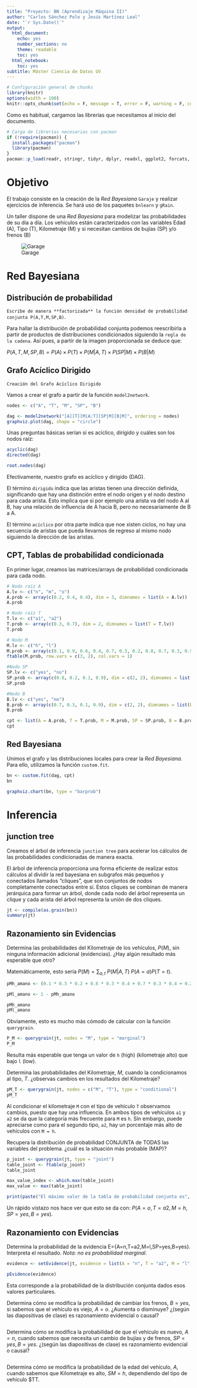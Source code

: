 ```yaml
---
title: "Proyecto: BN (Aprendizaje Máquina II)"
author: "Carlos Sánchez Polo y Jesús Martínez Leal"
date: "`r Sys.Date()`"
output:
  html_document:
    echo: yes
    number_sections: no
    theme: readable
    toc: yes
  html_notebook:
    toc: yes
subtitle: Máster Ciencia de Datos UV
---
```


```r
# Configuración general de chunks
library(knitr)
options(width = 100)
knitr::opts_chunk$set(echo = F, message = T, error = F, warning = F, comment = NA, dpi = 100, tidy = T, cache.path = '.cache/', fig.path = './figure/', include = F)
```

Como es habitual, cargamos las librerías que necesitamos al inicio del documento.

```r
# Carga de librerías necesarias con pacman
if (!require(pacman)) {
  install.packages("pacman")
  library(pacman)
}
pacman::p_load(readr, stringr, tidyr, dplyr, readxl, ggplot2, forcats, kableExtra, greekLetters, fitdistrplus, OneR, caret, OneR, arules, arulesCBA, arulesViz, Rgraphviz, DescTools, vcd, bnlearn, gRain)
```


# Objetivo

El trabajo consiste en la creación de la *Red Bayesiana* `Garaje` y realizar ejercicios de inferencia. Se hará uso de los paquetes `bnlearn` y `gRain`.

Un taller dispone de una *Red Bayesiana* para modelizar las probabilidades de su día a día. Los vehículos están caracterizados con las variables Edad (A), Tipo (T), Kilometraje (M) y si necesitan cambios de bujías (SP) y/o frenos (B)

![Garage](./data/bayesGarage.png)

# Red Bayesiana

## Distribución de probabilidad

`Escribe de manera **factorizada** la función densidad de probabilidad conjunta P(A,T,M,SP,B)`.

Para hallar la distribución de probabilidad conjunta podemos reescribirla a partir de productos de distribuciones condicionados siguiendo la `regla de la cadena`. Así pues, a partir de la imagen proporcionada se deduce que:

$P(A,T,M,SP,B)= P(A) \times P(T) \times P(M|A, T) \times P(SP | M) \times P(B|M)$

## Grafo Acíclico Dirigido

`Creación del Grafo Acíclico Dirigido`

Vamos a crear el grafo a partir de la función `model2network`.

```r
nodes <- c("A", "T", "M", "SP", "B")

dag <- model2network("[A][T][M|A:T][SP|M][B|M]", ordering = nodes)
graphviz.plot(dag, shape = "circle")
```

Unas preguntas básicas serían si es acíclico, dirigido y cuáles son los nodos raíz:

```r
acyclic(dag)
directed(dag)

root.nodes(dag)
```
Efectivamente, nuestro grafo es acíclico y dirigido (DAG).

El término `dirigido` indica que las aristas tienen una dirección definida, significando que hay una distinción entre el nodo origen y el nodo destino para cada arista. Esto implica que si por ejemplo una arista va del nodo A al B, hay una relación de influencia de A hacia B, pero no necesariamente de B a A.

El término `acíclico` por otra parte indica que noe xisten ciclos, no hay una secuencia de aristas que pueda llevarnos de regreso al mismo nodo siguiendo la dirección de las aristas.

## CPT, Tablas de probabilidad condicionada

En primer lugar, creamos las matrices/arrays de probabilidad condicionada para cada nodo.

```r
# Nodo raíz A
A.lv <- c("n", "m", "o")
A.prob <- array(c(0.2, 0.4, 0.4), dim = 3, dimnames = list(A = A.lv))
A.prob

# Nodo raíz T
T.lv <- c("a1", "a2")
T.prob <- array(c(0.3, 0.7), dim = 2, dimnames = list(T = T.lv))
T.prob

# Nodo M
M.lv <- c("h", "l")
M.prob <- array(c(0.1, 0.9, 0.6, 0.4, 0.7, 0.3, 0.2, 0.8, 0.7, 0.3, 0.9, 0.1), dim = c(2, 3, 2), dimnames = list(M = M.lv, A = A.lv, T = T.lv))
ftable(M.prob, row.vars = c(3, 2), col.vars = 1)

#Nodo SP
SP.lv <- c("yes", "no")
SP.prob <- array(c(0.8, 0.2, 0.1, 0.9), dim = c(2, 2), dimnames = list(SP = SP.lv, M = M.lv))
SP.prob

#Nodo B
B.lv <- c("yes", "no")
B.prob <- array(c(0.7, 0.3, 0.1, 0.9), dim = c(2, 2), dimnames = list(B = B.lv, M = M.lv))
B.prob
```

```r
cpt <- list(A = A.prob, T = T.prob, M = M.prob, SP = SP.prob, B = B.prob)
cpt
```

## Red Bayesiana

Unimos el grafo y las distribuciones locales para crear la *Red Bayesiana*. Para ello, utilizamos la función `custom.fit`.

```r
bn <- custom.fit(dag, cpt)
bn

graphviz.chart(bn, type = "barprob")
```

# Inferencia 

## junction tree

Creamos el árbol de inferencia `junction tree` para acelerar los cálculos de las probabilidades condicionadas de manera exacta.

El árbol de inferencia proporciona una forma eficiente de realizar estos cálculos al dividir la red bayesiana en subgrafos más pequeños y conectados llamados "cliques", que son conjuntos de nodos completamente conectados entre sí. Estos cliques se combinan de manera jerárquica para formar un árbol, donde cada nodo del árbol representa un clique y cada arista del árbol representa la unión de dos cliques.

```r
jt <- compile(as.grain(bn))
summary(jt)
```

## Razonamiento sin Evidencias

Determina las probabilidades del Kilometraje de los vehículos, $P(M)$, sin ninguna información adicional (evidencias). ¿Hay algún resultado más esperable que otro?

Matemáticamente, esto sería $P(M) = \sum_{a, t} \ P(M|A, T) \ P(A = a) P (T = t)$.

```r
pMh_amano <- (0.1 * 0.3 * 0.2 + 0.6 * 0.3 * 0.4 + 0.7 * 0.3 * 0.4 + 0.2 * 0.7 * 0.2 + 0.7 * 0.7 * 0.4 + 0.9 * 0.7 * 0.4) / (0.1 * 0.3 * 0.2 + 0.6 * 0.3 * 0.4 + 0.7 * 0.3 * 0.4 + 0.2 * 0.7 * 0.2 + 0.7 * 0.7 * 0.4 + 0.9 * 0.7 * 0.4 + 0.9 * 0.3 * 0.2 + 0.4 * 0.3 * 0.4 + 0.3 * 0.3 * 0.4 + 0.8 * 0.7 * 0.2 + 0.3 * 0.7 * 0.4 + 0.1 * 0.7 * 0.4)

pMl_amano <- 1 - pMh_amano

pMh_amano
pMl_amano
```
Obviamente, esto es mucho más cómodo de calcular con la función `querygrain`.

```r
P_M <- querygrain(jt, nodes = "M", type = "marginal")
P_M
```
Resulta más esperable que tenga un valor de `h` (high) (kilometraje alto) que bajo `l` (low).

Determina las probabilidades del Kilometraje, $M$, cuando la condicionamos al tipo, $T$. ¿observas cambios en los resultados del Kilometraje? 

```r
pM_T <- querygrain(jt, nodes = c("M", "T"), type = "conditional")
pM_T
```
Al condicionar el kilometraje `M` con el tipo de vehículo `T` observamos cambios, puesto que hay una influencia. En ambos tipos de vehículos `a1` y `a2` se da que la categoría más frecuente para `M` es `h`. Sin embargo, puede apreciarse como para el segundo tipo, `a2`, hay un porcentaje más alto de vehículos con `M = h`.


Recupera la distribución de probabilidad CONJUNTA de TODAS las variables del problema. ¿cuál es la situación más probable (MAP)?

```r
p_joint <- querygrain(jt, type = "joint")
table_joint <- ftable(p_joint)
table_joint
```
```r
max_value_index <- which.max(table_joint)
max_value <- max(table_joint)

print(paste("El máximo valor de la tabla de probabilidad conjunta es", max_value, ", hallándose en la fila", max_value_index))
```
Un rápido vistazo nos hace ver que esto se da con: $P(A = o, T = a2, M = h, SP = yes, B = yes)$.


## Razonamiento con Evidencias

Determina la probabilidad de la evidencia E={A=n,T=a2,M=l,SP=yes,B=yes}. Interpreta el resultado. *Nota: no es probabilidad marginal.*

```r
evidence <- setEvidence(jt, evidence = list(A = "n", T = "a2", M = "l", SP = "yes", B = "yes"))

pEvidence(evidence)
```
Esta corresponde a la probabilidad de la distribución conjunta dados esos valores particulares.

Determina cómo se modifica la probabilidad de cambiar los frenos, $B=yes$, si sabemos que el vehículo es viejo, $A=o$. ¿Aumenta o disminuye? ¿(según las diapositivas de clase) es razonamiento evidencial o causal?

```r

```

Determina cómo se modifica la probabilidad de que el vehículo es nuevo, $A=n$, cuando sabemos que necesita un cambio de bujías y de frenos, $SP=yes, B=yes$. ¿(según las diapositivas de clase) es razonamiento evidencial o causal?

```r

```

Determina cómo se modifica la probabilidad de la edad del vehículo, $A$, cuando sabemos que Kilometraje es alto, $SM=h$, dependiendo del tipo de vehículo $TT. 

```r

```

